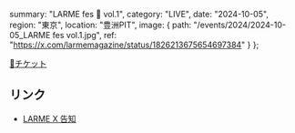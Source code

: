   summary: "LARME fes 🎀 vol.1",
  category: "LIVE",
  date: "2024-10-05",
  region: "東京",
  location: "豊洲PIT",
  image: {
    path: "/events/2024/2024-10-05_LARME fes vol.1.jpg",
    ref: "https://x.com/larmemagazine/status/1826213675654697384"
  }
};

[🎫チケット](https://w.pia.jp/t/larmefes-vol1/)

## リンク

- [LARME X 告知](https://x.com/larmemagazine/status/1826213675654697384)